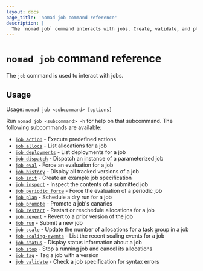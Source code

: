 ```yaml
---
layout: docs
page_title: 'nomad job command reference'
description: |
  The `nomad job` command interacts with jobs. Create, validate, and plan a job specification. Display allocations, deployments, history, and status. Execute predefined actions, dispatch parameterized jobs, inspect a job, force the evaluation of a periodic job, scale allocations, and promote canaries. Run, restart, revert, and stop a job.
---
```


# `nomad job` command reference

The `job` command is used to interact with jobs.

## Usage

Usage: `nomad job <subcommand> [options]`

Run `nomad job <subcommand> -h` for help on that subcommand. The following
subcommands are available:

- [`job action`][action] - Execute predefined actions
- [`job allocs`][allocs] - List allocations for a job
- [`job deployments`][deployments] - List deployments for a job
- [`job dispatch`][dispatch] - Dispatch an instance of a parameterized job
- [`job eval`][eval] - Force an evaluation for a job
- [`job history`][history] - Display all tracked versions of a job
- [`job init`][init] - Create an example job specification
- [`job inspect`][inspect] - Inspect the contents of a submitted job
- [`job periodic force`][periodic force] - Force the evaluation of a periodic job
- [`job plan`][plan] - Schedule a dry run for a job
- [`job promote`][promote] - Promote a job's canaries
- [`job restart`][restart] - Restart or reschedule allocations for a job
- [`job revert`][revert] - Revert to a prior version of the job
- [`job run`][run] - Submit a new job
- [`job scale`][scale] - Update the number of allocations for a task group in a job
- [`job scaling-events`][scaling-events] - List the recent scaling events for a job
- [`job status`][status] - Display status information about a job
- [`job stop`][stop] - Stop a running job and cancel its allocations
- [`job tag`][tag] - Tag a job with a version
- [`job validate`][validate] - Check a job specification for syntax errors


[action]: /nomad/commands/job/action 'Execute predefined actions'
[allocs]: /nomad/commands/job/allocs 'List allocations for a job'
[deployments]: /nomad/commands/job/deployments 'List deployments for a job'
[dispatch]: /nomad/commands/job/dispatch 'Dispatch an instance of a parameterized job'
[eval]: /nomad/commands/job/eval 'Force an evaluation for a job'
[history]: /nomad/commands/job/history 'Display all tracked versions of a job'
[init]: /nomad/commands/job/init 'Create an example job specification'
[inspect]: /nomad/commands/job/inspect 'Inspect the contents of a submitted job'
[periodic force]: /nomad/commands/job/periodic-force 'Force the evaluation of a periodic job'
[plan]: /nomad/commands/job/plan 'Schedule a dry run for a job'
[restart]: /nomad/commands/job/restart 'Restart or reschedule allocations for a job'
[revert]: /nomad/commands/job/revert 'Revert to a prior version of the job'
[run]: /nomad/commands/job/run 'Submit a new job'
[status]: /nomad/commands/job/status 'Display status information about a job'
[scale]: /nomad/commands/job/scale 'Update the number of allocations for a task group in a job'
[scaling-events]: /nomad/commands/job/scaling-events 'List the recent scaling events for a job'
[stop]: /nomad/commands/job/stop 'Stop a running job and cancel its allocations'
[tag]: /nomad/commands/job/tag 'Tag a job with a version'
[validate]: /nomad/commands/job/validate 'Check a job specification for syntax errors'
[promote]: /nomad/commands/job/promote
